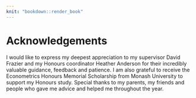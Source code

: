 ```yaml
---
knit: "bookdown::render_book"
---
```


# Acknowledgements {-}

I would like to express my deepest appreciation to my supervisor David Frazier and my Honours coordinator Heather Anderson for their incredibly valuable guidance, feedback and patience. I am also grateful to receive the Econometrics Honours Memorial Scholarship from Monash University to support my Honours study. Special thanks to my parents, my friends and people who gave me advice and helped me throughout the year.


